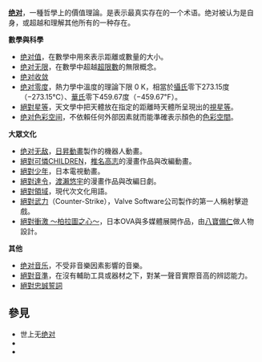{{wikt|絕對}}

'''[[绝对_(哲学)|绝对]]'''，一種哲學上的價值理論。是表示最真实存在的一个术语。绝对被认为是自身，或超越和理解其他所有的一种存在。

'''數學與科學'''
*[[绝对值|绝对值]]，在數學中用來表示距離或數量的大小。
*[[绝对无限|绝对无限]]，在數學中超越[[超限數|超限數]]的無限概念。
*[[绝对收敛|绝对收敛]]
*[[绝对零度|绝对零度]]，熱力學中溫度的理論下限 0 K，相當於[[攝氏|攝氏]]零下273.15度（−273.15℃）、[[華氏|華氏]]零下459.67度（−459.67℉）。
*[[絕對星等|絕對星等]]，天文學中把天體放在指定的距離時天體所呈現出的[[視星等|視星等]]。
*[[绝对色彩空间|绝对色彩空间]]，不依賴任何外部因素就而能準確表示顏色的[[色彩空間|色彩空間]]。

'''大眾文化'''
*[[绝对无敌|绝对无敌]]，[[日昇動畫|日昇動畫]]製作的機器人動畫。
*[[絕對可憐CHILDREN|絕對可憐CHILDREN]]，[[椎名高志|椎名高志]]的漫畫作品與改編動畫。
*[[絕對少年|絕對少年]]，日本電視動畫。
*[[絕對達令|絕對達令]]，[[渡瀨悠宇|渡瀨悠宇]]的漫畫作品與改編日劇。
*[[絕對領域|絕對領域]]，現代次文化用語。
*[[絕對武力|絕對武力]]（Counter-Strike），Valve Software公司製作的第一人稱射擊遊戲。
*[[絕對衝激_～柏拉圖之心～|絕對衝激 ～柏拉圖之心～]]，日本OVA與多媒體展開作品，由[[八寶備仁|八寶備仁]]做人物設計。

'''其他'''
*[[绝对音乐|绝对音乐]]，不受非音樂因素影響的音樂。
*[[絕對音準|絕對音準]]，在沒有輔助工具或器材之下，對某一聲音實際音高的辨認能力。
*[[絕對忠誠誓詞|絕對忠誠誓詞]]

== 參見 ==
* 世上无[[極端主義|绝对]]
* {{Lookfrom|絕對}}
* {{Lookfrom|绝对}}

{{disambig|J|cat=二字消歧义}}